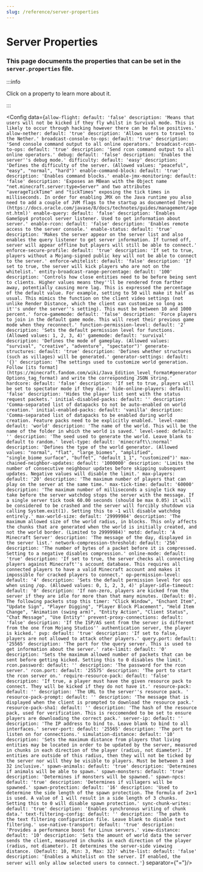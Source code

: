 ```yaml
---
slug: /reference/server-properties
---
```


# Server Properties


### This page documents the properties that can be set in the `server.properties` file.

:::info

Click on a property to learn more about it.

:::

<Config data={`
allow-flight:
  default: 'false'
  description: 'Means that users will not be kicked if they fly whilst in Survival mode. This is likely to occur through
    hacking however there can be false positives.'
allow-nether:
  default: 'true'
  description: 'Allows users to travel to the Nether.'
broadcast-console-to-ops:
  default: 'true'
  description: 'Send console command output to all online operators.'
broadcast-rcon-to-ops:
  default: 'true'
  description: 'Send rcon command output to all online operators.'
debug:
  default: 'false'
  description: 'Enables the server''s debug mode.'
difficulty:
  default: 'easy'
  description: 'Defines the difficulty of the server. (Allowed values: "peaceful", "easy", "normal", "hard")'
enable-command-block:
  default: 'true'
  description: 'Enables command blocks.'
enable-jmx-monitoring:
  default: 'false'
  description: 'Exposes an MBean with the Object name "net.minecraft.server:type=Server" and two attributes
    "averageTickTime" and "tickTimes" exposing the tick times in milliseconds. In order for enabling JMX on
    the Java runtime you also need to add a couple of JVM flags to the startup as documented
    [here](https://docs.oracle.com/javase/8/docs/technotes/guides/management/agent.html)'
enable-query:
  default: 'false'
  description: 'Enables GameSpy4 protocol server listener. Used to get information about server.'
enable-rcon:
  default: 'false'
  description: 'Enables remote access to the server console.'
enable-status:
  default: 'true'
  description: 'Makes the server appear on the server list and also enables the query listener to get server
    information. If turned off, server will appear offline but players will still be able to connect.'
enforce-secure-profile:
  default: 'true'
  description: 'If set to true, players without a Mojang-signed public key will not be able to connect to the server.'
enforce-whitelist:
  default: 'false'
  description: 'If set to true, the server will kick players who are not on the whitelist.'
entity-broadcast-range-percentage:
  default: '100'
  description: 'Controls how close entities need to be before being sent to clients. Higher values means they''ll
    be rendered from farther away, potentially causing more lag. This is expressed the percentage of the default
    value. For example, setting to 50 will make it half as usual. This mimics the function on the client video
    settings (not unlike Render Distance, which the client can customize so long as it''s under the server''s
    setting). This must be between 10 and 1000 percent.'
force-gamemode:
  default: 'false'
  description: 'Force players to join in the default game mode. This will reset their previous game mode when they
    reconnect.'
function-permission-level:
  default: '2'
  description: 'Sets the default permission level for functions. (Allowed values: 1, 2, 3, 4)'
gamemode:
  default: 'survival'
  description: 'Defines the mode of gameplay. (Allowed values: "survival", "creative", "adventure", "spectator")'
generate-structures:
  default: 'true'
  description: 'Defines whether structures (such as villages) will be generated.'
generator-settings:
  default: '{}'
  description: 'The settings used to customize world generation. Follow
    [its format](https://minecraft.fandom.com/wiki/Java_Edition_level_format#generatorOptions_tag_format) and
    write the corresponding JSON string.'
hardcore:
  default: 'false'
  description: 'If set to true, players will be set to spectator mode if they die.'
hide-online-players:
  default: 'false'
  description: 'Hides the player list sent with the status request packets.'
initial-disabled-packs:
  default: ''
  description: 'Comma-separated list of datapacks to not be auto-enabled on world creation.'
initial-enabled-packs:
  default: 'vanilla'
  description: 'Comma-separated list of datapacks to be enabled during world creation. Feature packs need
    to be explicitly enabled.'
level-name:
  default: 'world'
  description: 'The name of the world. This will be the name of the folder in which the world is saved.'
level-seed:
  default: ''
  description: 'The seed used to generate the world. Leave blank to default to random.'
level-type:
  default: 'minecraft\\:normal'
  description: 'Defines the type of the world generator. (Allowed values: "normal", "flat", "large_biomes",
    "amplified", "single_biome_surface", "buffet", "default_1_1", "customized")'
max-chained-neighbor-updates:
  default: '1000000'
  description: 'Limits the number of consecutive neighbour updates before skipping subsequent updates. Negative
    values will disable the limit.'
max-players:
  default: '20'
  description: 'The maximum number of players that can play on the server at the same time.'
max-tick-time:
  default: '60000'
  description: 'The maximum number of milliseconds a single tick may take before the server watchdog stops the
    server with the message. If a single server tick took 60.00 seconds (should be max 0.05) it will be considered to be
    crashed and the server will forcibly shutdown via calling System.exit(1). Setting this to -1 will disable watchdog
    entirely.'
max-world-size:
  default: '29999984'
  description: 'The maximum allowed size of the world radius, in blocks. This only affects the chunks that are
    generated when the world is initially created, and not the world border. (Limited to 29999984)'
motd:
  default: 'A Minecraft Server'
  description: 'The message of the day, displayed in the server list.'
network-compression-threshold:
  default: '256'
  description: 'The number of bytes of a packet before it is compressed. Setting to a negative disables compression.'
online-mode:
  default: 'true'
  description: 'If set to true, the server checks all connecting players against Minecraft''s account database.
    This requires all connected players to have a valid Minecraft account and makes it impossible for cracked
    players to connect.'
op-permission-level:
  default: '4'
  description: 'Sets the default permission level for ops when using /op. (Allowed values: 0, 1, 2, 3, 4)'
player-idle-timeout:
  default: '0'
  description: 'If non-zero, players are kicked from the server if they are idle for more than that many minutes.
    (Default: 0). The following packets stop this timer: "Click Window", "Enchant Item", "Update Sign",
    "Player Digging", "Player Block Placement", "Held Item Change", "Animation (swing arm)", "Entity Action",
    "Client Status", "Chat Message", "Use Entity"'
prevent-proxy-connections:
  default: 'false'
  description: 'If the ISP/AS sent from the server is different from the one from Mojang Studios'' authentication
    server, the player is kicked.'
pvp:
  default: 'true'
  description: 'If set to false, players are not allowed to attack other players.'
query.port:
  default: '25565'
  description: 'The port for the query server. This is used to get information about the server.'
rate-limit:
  default: '0'
  description: 'Sets the maximum allowed number of packets that can be sent before getting kicked. Setting this to 0
    disables the limit.'
rcon.password:
  default: ''
  description: 'The password for the rcon server.'
rcon.port:
  default: '25575'
  description: 'The port to start the rcon server on.'
require-resource-pack:
  default: 'false'
  description: 'If true, a player must have the given resource pack to connect. They will be kicked if they do not
    have it.'
resource-pack:
  default: ''
  description: 'The URL to the server''s resource pack. '
resource-pack-prompt:
  default: ''
  description: 'The message that is displayed when the client is prompted to download the resource pack.'
resource-pack-sha1:
  default: ''
  description: 'The hash of the resource pack, used for verification. This is reccomended to be set to ensure
    players are downloading the correct pack.'
server-ip:
  default: ''
  description: 'The IP address to bind to. Leave blank to bind to all interfaces.'
server-port:
  default: '25565'
  description: 'The port to listen on for connections.'
simulation-distance:
  default: '10'
  description: 'Sets the maximum distance from players that living entities may be located in order to be
    updated by the server, measured in chunks in each direction of the player (radius, not diameter).
    If entities are outside of this radius, then they will not be ticked by the server nor will they be
    visible to players. Must be between 3 and 32 inclusive.'
spawn-animals:
  default: 'true'
  description: 'Determines if animals will be able to spawn.'
spawn-monsters:
  default: 'true'
  description: 'Determines if monsters will be spawned.'
spawn-npcs:
  default: 'true'
  description: 'Determines if villagers will be spawned.'
spawn-protection:
  default: '16'
  description: 'Used to determine the side length of the spawn protection. The formula of 2x+1 is used. A value of 1
    will result in a side length of 3 chunks. Setting this to 0 will disable spawn protection.'
sync-chunk-writes:
  default: 'true'
  description: 'Enables synchronous writing of chunk data.'
text-filtering-config:
  default: ''
  description: 'The path to the text filtering configuration file. Leave blank to disable text filtering.'
use-native-transport:
  default: 'true'
  description: 'Provides a performance boost for Linux servers.'
view-distance:
  default: '10'
  description: 'Sets the amount of world data the server sends the client, measured in chunks in each direction
    of the player (radius, not diameter). It determines the server-side viewing distance. (Default: 10, Min: 3,
    Max: 32)'
white-list:
  default: 'false'
  description: 'Enables a whitelist on the server. If enabled, the server will only allow selected users to connect.'
`} separator={"="}/>
